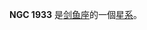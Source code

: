 {{NGCInfoBox|NGCID=NGC 1933|發現者=約翰·弗里德里希·威廉·赫歇爾|發現日期=1834年11月2日|其他編號=ESO 85-SC77|曆元=J2000.0|赤經=5時22分27.3秒
|赤緯=-66°9'8"|星座=剑鱼座|星體=星系|星等=13.8|表面亮度=|藍等=}}

'''NGC 1933''' 是[[剑鱼座|剑鱼座]]的一個[[星系|星系]]。

{{NGCReference|1933}}
{{Catalogs|NGC=1933}}